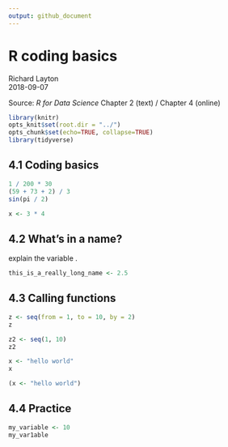 ```yaml
---
output: github_document
---
```


# R coding basics

Richard Layton  
2018-09-07  

Source: *R for Data Science* Chapter 2 (text) /  Chapter 4 (online)  


```r
library(knitr)
opts_knit$set(root.dir = "../")
opts_chunk$set(echo=TRUE, collapse=TRUE)
library(tidyverse)
```

## 4.1 Coding basics

```r
1 / 200 * 30
(59 + 73 + 2) / 3
sin(pi / 2)
```


```r
x <- 3 * 4
```

## 4.2 What’s in a name?


explain the variable .

```r
this_is_a_really_long_name <- 2.5
```


## 4.3 Calling functions



```r
z <- seq(from = 1, to = 10, by = 2)
z

z2 <- seq(1, 10)
z2
```


```r
x <- "hello world"
x
```


```r
(x <- "hello world")
```

## 4.4 Practice

```r
my_variable <- 10
my_var1able
```

